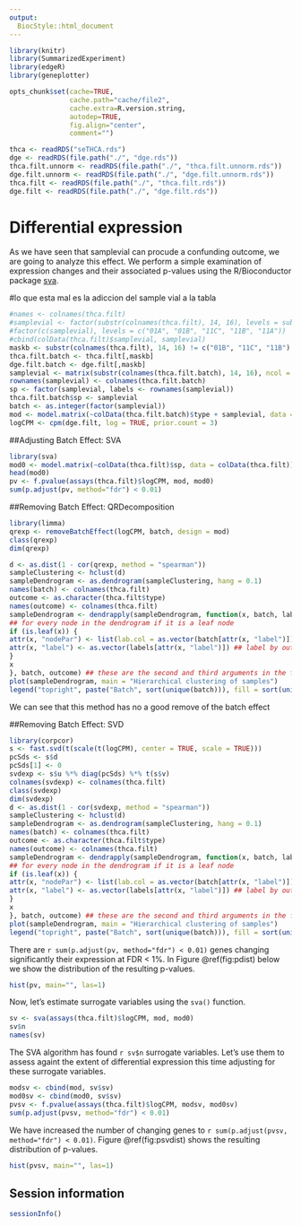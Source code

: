 ```yaml
---
output:
  BiocStyle::html_document
---
```


<!---
Because we split the analysis pipeline in different independent files,
to speed up processing it, here in the setup block we load libraries and
objects that were loaded or produced in the previously processed file,
and which are necessary in this file.
--->

```r
library(knitr)
library(SummarizedExperiment)
library(edgeR)
library(geneplotter)

opts_chunk$set(cache=TRUE,
               cache.path="cache/file2",
               cache.extra=R.version.string,
               autodep=TRUE,
               fig.align="center",
               comment="")

thca <- readRDS("seTHCA.rds")
dge <- readRDS(file.path("./", "dge.rds"))
thca.filt.unnorm <- readRDS(file.path("./", "thca.filt.unnorm.rds"))
dge.filt.unnorm <- readRDS(file.path("./", "dge.filt.unnorm.rds"))
thca.filt <- readRDS(file.path("./", "thca.filt.rds"))
dge.filt <- readRDS(file.path("./", "dge.filt.rds"))
```

# Differential expression

As we have seen that samplevial can procude a confunding outcome, we are going to analyze this effect.
We perform a simple examination of expression changes and their associated p-values
using the R/Bioconductor package [sva](http://bioconductor.org/packages/sva).

#lo que esta mal es la adiccion del sample vial a la tabla 
```r
#names <- colnames(thca.filt)
#samplevial <- factor(substr(colnames(thca.filt), 14, 16), levels = substr(colnames(thca.filt), 14, 16), labels = colnames(thca.filt))
#factor(c(samplevial), levels = c("01A", "01B", "11C", "11B", "11A"))
#cbind(colData(thca.filt)$samplevial, samplevial)
maskb <- substr(colnames(thca.filt), 14, 16) != c("01B", "11C", "11B")
thca.filt.batch <- thca.filt[,maskb]
dge.filt.batch <- dge.filt[,maskb]
samplevial <- matrix(substr(colnames(thca.filt.batch), 14, 16), ncol = 1)
rownames(samplevial) <- colnames(thca.filt.batch)
sp <- factor(samplevial, labels <- rownames(samplevial))
thca.filt.batch$sp <- samplevial
batch <- as.integer(factor(samplevial))
mod <- model.matrix(~colData(thca.filt.batch)$type + samplevial, data = colData(thca.filt.batch))mod
logCPM <- cpm(dge.filt, log = TRUE, prior.count = 3)
```

##Adjusting Batch Effect: SVA

```r
library(sva)
mod0 <- model.matrix(~colData(thca.filt)$sp, data = colData(thca.filt))
head(mod0)
pv <- f.pvalue(assays(thca.filt)$logCPM, mod, mod0)
sum(p.adjust(pv, method="fdr") < 0.01)
```

##Removing Batch Effect: QRDecomposition

```r
library(limma)
qrexp <- removeBatchEffect(logCPM, batch, design = mod)
class(qrexp)
dim(qrexp)

d <- as.dist(1 - cor(qrexp, method = "spearman"))
sampleClustering <- hclust(d)
sampleDendrogram <- as.dendrogram(sampleClustering, hang = 0.1)
names(batch) <- colnames(thca.filt)
outcome <- as.character(thca.filt$type)
names(outcome) <- colnames(thca.filt)
sampleDendrogram <- dendrapply(sampleDendrogram, function(x, batch, labels) {
## for every node in the dendrogram if it is a leaf node
if (is.leaf(x)) {
attr(x, "nodePar") <- list(lab.col = as.vector(batch[attr(x, "label")])) ## color by batch
attr(x, "label") <- as.vector(labels[attr(x, "label")]) ## label by outcome
}
x
}, batch, outcome) ## these are the second and third arguments in the function
plot(sampleDendrogram, main = "Hierarchical clustering of samples")
legend("topright", paste("Batch", sort(unique(batch))), fill = sort(unique(batch)))
```

We can see that this method has no a good remove of the batch effect

##Removing Batch Effect: SVD
```r
library(corpcor)
s <- fast.svd(t(scale(t(logCPM), center = TRUE, scale = TRUE)))
pcSds <- s$d
pcSds[1] <- 0
svdexp <- s$u %*% diag(pcSds) %*% t(s$v)
colnames(svdexp) <- colnames(thca.filt)
class(svdexp)
dim(svdexp)
d <- as.dist(1 - cor(svdexp, method = "spearman"))
sampleClustering <- hclust(d)
sampleDendrogram <- as.dendrogram(sampleClustering, hang = 0.1)
names(batch) <- colnames(thca.filt)
outcome <- as.character(thca.filt$type)
names(outcome) <- colnames(thca.filt)
sampleDendrogram <- dendrapply(sampleDendrogram, function(x, batch, labels) {
## for every node in the dendrogram if it is a leaf node
if (is.leaf(x)) {
attr(x, "nodePar") <- list(lab.col = as.vector(batch[attr(x, "label")])) ## color by batch
attr(x, "label") <- as.vector(labels[attr(x, "label")]) ## label by outcome
}
x
}, batch, outcome) ## these are the second and third arguments in the function
plot(sampleDendrogram, main = "Hierarchical clustering of samples")
legend("topright", paste("Batch", sort(unique(batch))), fill = sort(unique(batch)))
```

There are `r sum(p.adjust(pv, method="fdr") < 0.01)` genes changing significantly
their expression at FDR < 1%. In Figure \@ref(fig:pdist) below we show the distribution of the
resulting p-values.

```r
hist(pv, main="", las=1)
```

Now, let's estimate surrogate variables using the `sva()` function.

```r
sv <- sva(assays(thca.filt)$logCPM, mod, mod0)
sv$n
names(sv)
```

The SVA algorithm has found `r sv$n` surrogate variables. Let's use them to
assess againt the extent of differential expression this time adjusting for these
surrogate variables.

```r
modsv <- cbind(mod, sv$sv)
mod0sv <- cbind(mod0, sv$sv)
pvsv <- f.pvalue(assays(thca.filt)$logCPM, modsv, mod0sv)
sum(p.adjust(pvsv, method="fdr") < 0.01)
```

We have increased the number of changing genes to `r sum(p.adjust(pvsv, method="fdr") < 0.01)`.
Figure \@ref(fig:psvdist) shows the resulting distribution of p-values.

```r
hist(pvsv, main="", las=1)
```

## Session information

```r
sessionInfo()
```
